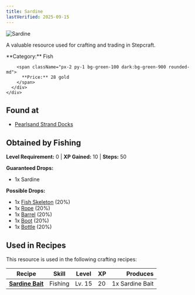 ```yaml
---
title: Sardine
lastVerified: 2025-09-15
---
```


<div className="flex items-start gap-6 mb-8">
  <div className="flex-shrink-0">
    <img src="/assets/resources/fishing/sardine.png" alt="Sardine" className="w-24 h-24 border rounded-lg" />
  </div>
  <div className="flex-1">
    <div className="space-y-2">
      <p className="text-lg text-muted-foreground">A valuable resource used for crafting and trading in Stepcraft.</p>
      <div className="flex flex-wrap gap-4 text-sm">
        <span className="px-2 py-1 bg-blue-100 dark:bg-blue-900 rounded-md">
          **Category:** Fish
        </span>
        
        <span className="px-2 py-1 bg-green-100 dark:bg-green-900 rounded-md">
          **Price:** 28 gold
        </span>
      </div>
    </div>
  </div>
</div>



## Found at

- [Pearlsand Strand Docks](/docs/map/individual/pearlsand_strand_docks)

## Obtained by Fishing

**Level Requirement:** 0 | **XP Gained:** 10 | **Steps:** 50

**Guaranteed Drops:**
- 1x Sardine

**Possible Drops:**
- 1x [Fish Skeleton](/docs/resources/individual/fish_skeleton) (20%)
- 1x [Rope](/docs/resources/individual/rope) (20%)
- 1x [Barrel](/docs/resources/individual/barrel) (20%)
- 1x [Boot](/docs/resources/individual/boot) (20%)
- 1x [Bottle](/docs/resources/individual/bottle) (20%)

## Used in Recipes

This resource is used in the following crafting recipes:

| Recipe | Skill | Level | XP | Produces |
|--------|-------|-------|----|---------:|
| **[Sardine Bait](/docs/resources/individual/sardine_bait)** | Fishing | Lv. 15 | 20 | 1x Sardine Bait |
